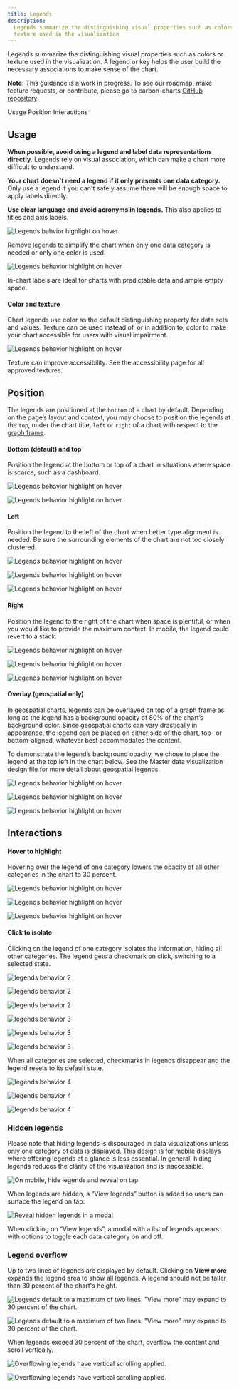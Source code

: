 ```yaml
---
title: Legends
description:
  Legends summarize the distinguishing visual properties such as colors or
  texture used in the visualization
---
```


<PageDescription>

Legends summarize the distinguishing visual properties such as colors or texture
used in the visualization. A legend or key helps the user build the necessary
associations to make sense of the chart.

</PageDescription>

<InlineNotification>

**Note:** This guidance is a work in progress. To see our roadmap, make feature
requests, or contribute, please go to carbon-charts
[GitHub repository](https://github.com/carbon-design-system/carbon-charts).

</InlineNotification>

<AnchorLinks>

<AnchorLink>Usage</AnchorLink>
<AnchorLink>Position</AnchorLink>
<AnchorLink>Interactions</AnchorLink>

</AnchorLinks>

## Usage

**When possible, avoid using a legend and label data representations directly.**
Legends rely on visual association, which can make a chart more difficult to
understand.

**Your chart doesn't need a legend if it only presents one data category.** Only
use a legend if you can't safely assume there will be enough space to apply
labels directly.

**Use clear language and avoid acronyms in legends.** This also applies to
titles and axis labels.

<Row>
<Column  colLg={6} colMd={4} colSm={4}>

![Legends bahvior highlight on hover](images/legends-usage-1.png)

<Caption>
  Remove legends to simplify the chart when only one data category is needed or
  only one color is used.
</Caption>

</Column>
<Column  colLg={6} colMd={4} colSm={4}>

![Legends behavior highlight on hover](images/legends-usage-2.png)

<Caption>
  In-chart labels are ideal for charts with predictable data and ample empty
  space.
</Caption>

</Column>

</Row>

#### Color and texture

Chart legends use color as the default distinguishing property for data sets and
values. Texture can be used instead of, or in addition to, color to make your
chart accessible for users with visual impairment.

<Row>
<Column  colLg={6} colMd={4} colSm={4}>

![Legends behavior highlight on hover](images/legends-usage-3.png)

<Caption>
  Texture can improve accessibility. See the accessibility page for all approved
  textures.
</Caption>

</Column>
</Row>

## Position

The legends are positioned at the `bottom` of a chart by default. Depending on
the page’s layout and context, you may choose to position the legends at the
`top`, under the chart title, `left` or `right` of a chart with respect to the
[graph frame](./chart-anatomy).

#### Bottom (default) and top

Position the legend at the bottom or top of a chart in situations where space is
scarce, such as a dashboard.

<Row>
<Column  colLg={6} colMd={4} colSm={4}>

![Legends behavior highlight on hover](images/legends-pos-1.png)

</Column>
<Column  colLg={6} colMd={4} colSm={4}>

![Legends behavior highlight on hover](images/legends-pos-2.png)

</Column>
</Row>

#### Left

Position the legend to the left of the chart when better type alignment is
needed. Be sure the surrounding elements of the chart are not too closely
clustered.

<Row>
<Column  colLg={8} colMd={6} colSm={4}>
<ArtDirection>

![Legends behavior highlight on hover](images/legends-pos-4sm.png)

![Legends behavior highlight on hover](images/legends-pos-4.png)

![Legends behavior highlight on hover](images/legends-pos-4.png)

</ArtDirection>
</Column>
</Row>

#### Right

Position the legend to the right of the chart when space is plentiful, or when
you would like to provide the maximum context. In mobile, the legend could
revert to a stack.

<Row>
<Column  colLg={8} colMd={6} colSm={4}>

<ArtDirection>

![Legends behavior highlight on hover](images/legends-pos-3sm.png)

![Legends behavior highlight on hover](images/legends-pos-3.png)

![Legends behavior highlight on hover](images/legends-pos-3.png)

</ArtDirection>

</Column>
</Row>

#### Overlay (geospatial only)

In geospatial charts, legends can be overlayed on top of a graph frame as long
as the legend has a background opacity of 80% of the chart’s background color.
Since geospatial charts can vary drastically in appearance, the legend can be
placed on either side of the chart, top- or bottom-aligned, whatever best
accommodates the content.

To demonstrate the legend’s background opacity, we chose to place the legend at
the top left in the chart below. See the Master data visualization design file
for more detail about geospatial legends.

<Row>
<Column  colLg={12} colMd={6} colSm={4}>
<ArtDirection>

![Legends behavior highlight on hover](images/legends-pos-5sm.png)

![Legends behavior highlight on hover](images/legends-pos-5.png)

![Legends behavior highlight on hover](images/legends-pos-5.png)

</ArtDirection>
</Column>
</Row>

## Interactions

#### Hover to highlight

Hovering over the legend of one category lowers the opacity of all other
categories in the chart to 30 percent.

<Row>
<Column  colLg={8} colMd={6} colSm={4}>

<ArtDirection>

![Legends behavior highlight on hover](images/legends-behavior-1-sm.png)

![Legends behavior highlight on hover](images/legends-behavior-1.png)

![Legends behavior highlight on hover](images/legends-behavior-1.png)

</ArtDirection>

</Column>
</Row>

#### Click to isolate

Clicking on the legend of one category isolates the information, hiding all
other categories. The legend gets a checkmark on click, switching to a selected
state.

<Row>
<Column  colLg={8} colMd={6} colSm={4}>
<ArtDirection>

![legends behavior 2](images/legends-behavior-2-sm.png)

![legends behavior 2](images/legends-behavior-2.png)

![legends behavior 2](images/legends-behavior-2.png)

</ArtDirection>
</Column>
</Row>

<Row>
<Column  colLg={8} colMd={6} colSm={4}>
<ArtDirection>

![legends behavior 3](images/legends-behavior-3-sm.png)

![legends behavior 3](images/legends-behavior-3.png)

![legends behavior 3](images/legends-behavior-3.png)

</ArtDirection>
</Column>
</Row>

When all categories are selected, checkmarks in legends disappear and the legend
resets to its default state.

<Row>
<Column  colLg={8} colMd={6} colSm={4}>
<ArtDirection>

![legends behavior 4](images/legends-behavior-4-sm.png)

![legends behavior 4](images/legends-behavior-4.png)

![legends behavior 4](images/legends-behavior-4.png)

</ArtDirection>
</Column>
</Row>

### Hidden legends

Please note that hiding legends is discouraged in data visualizations unless
only one category of data is displayed. This design is for mobile displays where
offering legends at a glance is less essential. In general, hiding legends
reduces the clarity of the visualization and is inaccessible.

<Row>
<Column  colLg={6} colMd={4} colSm={4}>

![On mobile, hide legends and reveal on tap](images/legends-hidden-1.png)

<Caption>
  When legends are hidden, a “View legends” button is added so users can surface
  the legend on tap.
</Caption>

</Column>
<Column  colLg={6} colMd={4} colSm={4}>

![Reveal hidden legends in a modal](images/legends-hidden-2.png)

<Caption>
  When clicking on “View legends”, a modal with a list of legends appears with
  options to toggle each data category on and off.
</Caption>

</Column>
</Row>

### Legend overflow

Up to two lines of legends are displayed by default. Clicking on **View more**
expands the legend area to show all legends. A legend should not be taller than
30 percent of the chart's height.

<Row>
<Column  colLg={6} colMd={4} colSm={4}>

![Legends default to a maximum of two lines. "View more" may expand to 30 percent of the chart.](images/legends-overflow-1a.png)

</Column>
<Column  colLg={6} colMd={4} colSm={4}>

![Legends default to a maximum of two lines. "View more" may expand to 30 percent of the chart.](images/legends-overflow-1b.png)

</Column>
</Row>

When legends exceed 30 percent of the chart, overflow the content and scroll
vertically.

<Row>
<Column  colLg={6} colMd={4} colSm={4}>

![Overflowing legends have vertical scrolling applied.](images/legends-overflow-2a.png)

</Column>
<Column  colLg={6} colMd={4} colSm={4}>

![Overflowing legends have vertical scrolling applied.](images/legends-overflow-2b.png)

</Column>
</Row>
